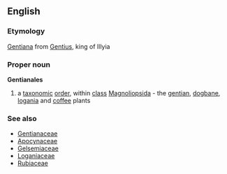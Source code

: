 ==English==
===Etymology===
{{L.}} [[Gentiana]] from [[Gentius]], king of Illyia
===Proper noun===
{{wikipedia}}
'''Gentianales'''
#a [[taxonomic]] [[order]], within [[class]] [[Magnoliopsida]] - the [[gentian]], [[dogbane]], [[logania]] and [[coffee]] plants
===See also===
{{wikispecies}}
*[[Gentianaceae]]
*[[Apocynaceae]]
*[[Gelsemiaceae]]
*[[Loganiaceae]]
*[[Rubiaceae]]